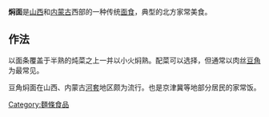 {{unreferenced|time=2011-04-12T09:18:25+00:00}}
'''焖面'''是[[山西|山西]]和[[内蒙古|内蒙古]]西部的一种传统[[面食|面食]]，典型的北方家常美食。

== 作法 ==
以面条覆盖于半熟的炖菜之上一并以小火焖熟。配菜可以选择，但通常以肉丝[[豆角|豆角]]为最常见。

豆角焖面在山西、内蒙古[[河套|河套]]地区颇为流行。也是京津冀等地部分居民的家常饭。

[[Category:麵條食品|Category:麵條食品]]